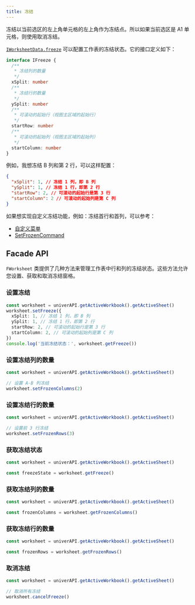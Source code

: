 ```yaml
---
title: 冻结
---
```


<Callout type="warning">
  冻结以当前选区的左上角单元格的左上角作为冻结点。所以如果当前选区是 A1 单元格，则使用取消冻结。
</Callout>

[`IWorksheetData.freeze`](/guides/sheets/model/workbook-data) 可以配置工作表的冻结状态。它的接口定义如下：

```typescript
interface IFreeze {
  /**
   * 冻结列的数量
   */
  xSplit: number
  /**
   * 冻结行的数量
   */
  ySplit: number
  /**
   * 可滚动的起始行（视图主区域的起始行）
   */
  startRow: number
  /**
   * 可滚动的起始列（视图主区域的起始列）
   */
  startColumn: number
}
```

例如，我想冻结 B 列和第 2 行，可以这样配置：

```json
{
  "xSplit": 1, // 冻结 1 列，即 B 列
  "ySplit": 1, // 冻结 1 行，即第 2 行
  "startRow": 2, // 可滚动的起始行是第 3 行
  "startColumn": 2 // 可滚动的起始列是第 C 列
}
```

如果想实现自定义冻结功能，例如：冻结首行和首列，可以参考：

- [自定义菜单](/guides/recipes/tutorials/custom-plugin)
- [SetFrozenCommand](https://github.com/dream-num/univer/blob/dev/packages/sheets/src/commands/commands/set-frozen.command.ts#L32)

## Facade API

`FWorksheet` 类提供了几种方法来管理工作表中行和列的冻结状态。这些方法允许您设置、获取和取消冻结窗格。

### 设置冻结

```typescript
const worksheet = univerAPI.getActiveWorkbook().getActiveSheet()
worksheet.setFreeze({
  xSplit: 1, // 冻结 1 列，即 B 列
  ySplit: 1, // 冻结 1 行，即第 2 行
  startRow: 2, // 可滚动的起始行是第 3 行
  startColumn: 2, // 可滚动的起始列是第 C 列
})
console.log('当前冻结状态：', worksheet.getFreeze())
```

### 设置冻结列的数量

```typescript
const worksheet = univerAPI.getActiveWorkbook().getActiveSheet()

// 设置 A-B 列冻结
worksheet.setFrozenColumns(2)
```

### 设置冻结行的数量

```typescript
const worksheet = univerAPI.getActiveWorkbook().getActiveSheet()

// 设置前 3 行冻结
worksheet.setFrozenRows(3)
```

### 获取冻结状态

```typescript
const worksheet = univerAPI.getActiveWorkbook().getActiveSheet()

const freezeState = worksheet.getFreeze()
```

### 获取冻结列的数量

```typescript
const worksheet = univerAPI.getActiveWorkbook().getActiveSheet()

const frozenColumns = worksheet.getFrozenColumns()
```

### 获取冻结行的数量

```typescript
const worksheet = univerAPI.getActiveWorkbook().getActiveSheet()

const frozenRows = worksheet.getFrozenRows()
```

### 取消冻结

```typescript
const worksheet = univerAPI.getActiveWorkbook().getActiveSheet()

// 取消所有冻结
worksheet.cancelFreeze()
```
